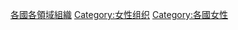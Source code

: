 {{Categories by country|nocat}}

[[Category:各國各領域組織|]]
[[Category:女性组织|Category:女性组织]]
[[Category:各國女性|Category:各國女性]]